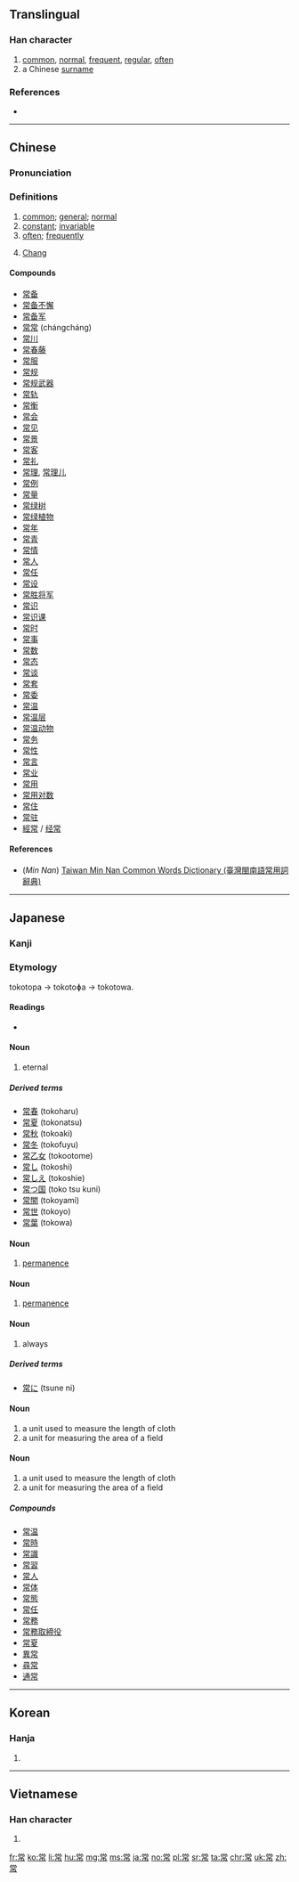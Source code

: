==Translingual==
{{stroke order}}

===Han character===
{{Han char|rn=50|rad=巾|as=08|sn=11|four=9022<sub>7</sub>|canj=火月口中月 (FBRLB)|ids=⿱⿱[[龸]][[口]][[巾]]}}

# [[common]], [[normal]], [[frequent]], [[regular]], [[often]]
# a Chinese [[surname]]

===References===
* {{Han ref|kx=0333.120|dkj=08955|dj=0639.130|hdz=10744.010|uh=5E38|ud=24120|bh=B160|bd=45408}}

----

==Chinese==
{{zh-forms}}

===Pronunciation===
{{zh-pron
|m=cháng
|c=soeng4
|h=
|mn=siông/chhiâng
|w=
|mc=y
|oc=y
|ma=zh-cháng.ogg
|cat=a,pn
}}

===Definitions===
{{wikipedia|Chang (surname)|lang=en}}
# [[common]]; [[general]]; [[normal]]
# [[constant]]; [[invariable]]
# [[often]]; [[frequently]] 
# {{surname|lang=zh}} [[Chang]]

====Compounds====
{{der-top|Compounds}}
* [[常备]]
* [[常备不懈]]
* [[常备军]]
* [[常常]] (chángcháng)
* [[常川]]
* [[常春藤]]
* [[常服]]
* [[常规]]
* [[常规武器]]
* [[常轨]]
* [[常衡]]
* [[常会]]
* [[常见]]
* [[常景]]
* [[常客]]
* [[常礼]]
* [[常理]], [[常理儿]]
* [[常例]]
* [[常量]]
* [[常绿树]]
* [[常绿植物]]
* [[常年]]
* [[常青]]
* [[常情]]
* [[常人]]
* [[常任]]
* [[常设]]
* [[常胜将军]]
* [[常识]]
* [[常识课]]
* [[常时]]
* [[常事]]
* [[常数]]
* [[常态]]
* [[常谈]]
* [[常套]]
* [[常委]]
* [[常温]]
* [[常温层]]
* [[常温动物]]
* [[常务]]
* [[常性]]
* [[常言]]
* [[常业]]
* [[常用]]
* [[常用对数]]
* [[常住]]
* [[常驻]]
* [[經常]] / [[经常]]
{{der-bottom}}

====References====
*(''Min Nan'') [http://twblg.dict.edu.tw/holodict_new/index.html Taiwan Min Nan Common Words Dictionary (臺灣閩南語常用詞辭典)]

----

==Japanese==
{{attention|ja|key=つね}}

===Kanji===
{{ja-kanji|grade=5|rs=巾08}}

===Etymology===
tokotopa → tokotoɸa → tokotowa.

====Readings====
* {{ja-readings|goon=[[じょう]] (jō)|kanon=[[しょう]] (shō) {{non-joyo-reading}}|kun=[[つね]] (tsune), [[とこ]] (toko), [[つねに]] (tsuneni)}}

====Noun====
{{ja-noun|とこ}}

# eternal

=====Derived terms=====
* [[常春]] (tokoharu)
* [[常夏]] (tokonatsu)
* [[常秋]] (tokoaki)
* [[常冬]] (tokofuyu)
* [[常乙女]] (tokootome)
* [[常し]] (tokoshi)
* [[常しえ]] (tokoshie)
* [[常つ国]] (toko tsu kuni)
* [[常闇]] (tokoyami)
* [[常世]] (tokoyo)
* [[常葉]] (tokowa)

====Noun====
{{ja-noun|とことわ|hhira=とことは}}

# [[permanence]]

====Noun====
{{ja-noun|とことば}}

# [[permanence]]

====Noun====
{{ja-noun|つね}}

# always

=====Derived terms=====
* [[常に]] (tsune ni)

====Noun====
{{ja-noun|きた}}

# a unit used to measure the length of cloth
# a unit for measuring the area of a field

====Noun====
{{ja-noun|きだ}}

# a unit used to measure the length of cloth
# a unit for measuring the area of a field

=====Compounds=====
* [[常温]]
* [[常時]]
* [[常識]]
* [[常習]]
* [[常人]]
* [[常体]]
* [[常態]]
* [[常任]]
* [[常務]]
* [[常務取締役]]
* [[常夏]]
* [[異常]]
* [[尋常]]
* [[通常]]

----

==Korean==

===Hanja===
{{ko-hanja|hangeul=상|rv=sang|mr=sang}}

# {{defn|lang=ko|sort=巾08}}

----

==Vietnamese==

===Han character===
{{vi-hantu|[[thường]], [[sàn]]|rs=巾08}}

# {{defn|lang=vi|sort=巾08}}

[[fr:常]]
[[ko:常]]
[[li:常]]
[[hu:常]]
[[mg:常]]
[[ms:常]]
[[ja:常]]
[[no:常]]
[[pl:常]]
[[sr:常]]
[[ta:常]]
[[chr:常]]
[[uk:常]]
[[zh:常]]